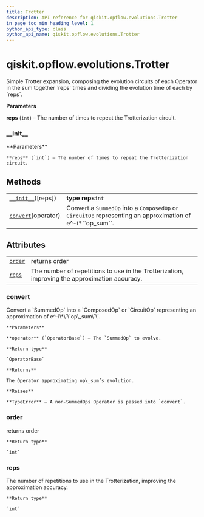 ```yaml
---
title: Trotter
description: API reference for qiskit.opflow.evolutions.Trotter
in_page_toc_min_heading_level: 1
python_api_type: class
python_api_name: qiskit.opflow.evolutions.Trotter
---
```


# qiskit.opflow\.evolutions.Trotter

<Class id="qiskit.opflow.evolutions.Trotter" isDedicatedPage={true} github="https://github.com/qiskit/qiskit/tree/stable/0.18/qiskit/opflow/evolutions/trotterizations/trotter.py" signature="Trotter(reps=1)">
  Simple Trotter expansion, composing the evolution circuits of each Operator in the sum together `reps` times and dividing the evolution time of each by `reps`.

  **Parameters**

  **reps** (`int`) – The number of times to repeat the Trotterization circuit.

  ### \_\_init\_\_

  <Function id="qiskit.opflow.evolutions.Trotter.__init__" signature="__init__(reps=1)">
    **Parameters**

    **reps** (`int`) – The number of times to repeat the Trotterization circuit.
  </Function>

  ## Methods

  |                                                                                                               |                                                                                                                 |
  | ------------------------------------------------------------------------------------------------------------- | --------------------------------------------------------------------------------------------------------------- |
  | [`__init__`](#qiskit.opflow.evolutions.Trotter.__init__ "qiskit.opflow.evolutions.Trotter.__init__")(\[reps]) | **type reps**`int`                                                                                              |
  | [`convert`](#qiskit.opflow.evolutions.Trotter.convert "qiskit.opflow.evolutions.Trotter.convert")(operator)   | Convert a `SummedOp` into a `ComposedOp` or `CircuitOp` representing an approximation of e^-i\*\`\`op\_sum\`\`. |

  ## Attributes

  |                                                                                             |                                                                                               |
  | ------------------------------------------------------------------------------------------- | --------------------------------------------------------------------------------------------- |
  | [`order`](#qiskit.opflow.evolutions.Trotter.order "qiskit.opflow.evolutions.Trotter.order") | returns order                                                                                 |
  | [`reps`](#qiskit.opflow.evolutions.Trotter.reps "qiskit.opflow.evolutions.Trotter.reps")    | The number of repetitions to use in the Trotterization, improving the approximation accuracy. |

  ### convert

  <Function id="qiskit.opflow.evolutions.Trotter.convert" signature="convert(operator)">
    Convert a `SummedOp` into a `ComposedOp` or `CircuitOp` representing an approximation of e^-i\*\`\`op\_sum\`\`.

    **Parameters**

    **operator** (`OperatorBase`) – The `SummedOp` to evolve.

    **Return type**

    `OperatorBase`

    **Returns**

    The Operator approximating op\_sum’s evolution.

    **Raises**

    **TypeError** – A non-SummedOps Operator is passed into `convert`.
  </Function>

  ### order

  <Function id="qiskit.opflow.evolutions.Trotter.order" signature="property order">
    returns order

    **Return type**

    `int`
  </Function>

  ### reps

  <Function id="qiskit.opflow.evolutions.Trotter.reps" signature="property reps">
    The number of repetitions to use in the Trotterization, improving the approximation accuracy.

    **Return type**

    `int`
  </Function>
</Class>

